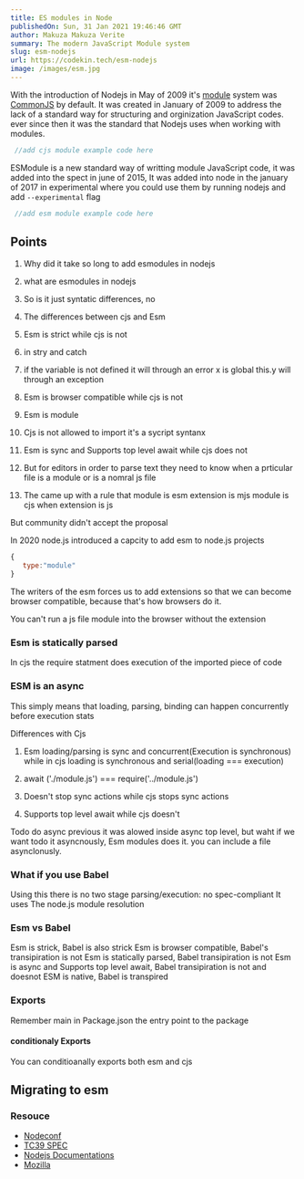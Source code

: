 ```yaml
---
title: ES modules in Node
publishedOn: Sun, 31 Jan 2021 19:46:46 GMT
author: Makuza Makuza Verite
summary: The modern JavaScript Module system
slug: esm-nodejs
url: https://codekin.tech/esm-nodejs
image: /images/esm.jpg
---
```


<!-- ## esmodules in Nodejs -->


With the introduction of Nodejs in May of 2009 it's [module](https://www.computerhope.com/jargon/m/module.htm) system was  [CommonJS](https://en.wikipedia.org/wiki/CommonJS) by default. It was created in January of 2009 to address the lack of a standard way for  structuring and orginization JavaScript codes. ever since then it was the  standard that Nodejs uses when working with modules.


```js
 //add cjs module example code here
```


ESModule is a new standard way of writting module JavaScript code, it was added into the spect in june of 2015, It was added into node in the january of 2017 in experimental where you  could use them by running nodejs and add `--experimental` flag




```js
 //add esm module example code here
```


## Points

   1. Why did it take so long to add esmodules in nodejs


   2. what are esmodules in nodejs


   4. So is it just syntatic differences, no


   5. The differences between cjs and Esm


   4. Esm is strict while cjs is not

   5. in stry and catch

   6. if the variable is not defined it will through an error x is global this.y will through an exception

   7. Esm is browser compatible while cjs is not

   8. Esm is module

   9. Cjs is not allowed to import it's a sycript syntanx

   10. Esm is sync and Supports top level await while cjs does not


   11. But for editors in order to parse text they need to know when a prticular file is a module or is a nomral js file

   13. The came up with a rule that module is esm extension is mjs
                              module is cjs when extension is js

   But community didn't accept the proposal

   In 2020 node.js introduced a capcity to add esm to node.js projects

   ```js
   {
      type:"module"
   }
   ```

   The writers of the esm forces us to add extensions so that we can become browser compatible, because that's how
   browsers do it.

   You can't run a js file module into the browser without the extension



  ### Esm is statically parsed

  In cjs the require statment does execution of the imported piece of code


  ### ESM is an async

  This simply means that loading, parsing, binding can happen concurrently before execution stats


  Differences with Cjs

  1. Esm  loading/parsing is sync and concurrent(Execution is synchronous)  while in cjs loading is synchronous and serial(loading === execution)

  2. await ('./module.js') === require('../module.js')
  3. Doesn't stop  sync actions while cjs stops sync actions
  4. Supports top level await while cjs doesn't


  Todo do async previous it was alowed inside async top level, but waht if we want todo it asyncnously, Esm modules does it. you can include a file asynclonusly.


  ### What if you use Babel

  Using this there is no two stage parsing/execution: no spec-compliant
  It uses The node.js module resolution


  ### Esm vs Babel

  Esm is strick, Babel is also strick
  Esm is browser compatible, Babel's transipiration is not
  Esm is statically parsed, Babel transipiration is not
  Esm is async and Supports top level await, Babel transipiration is not and doesnot
  ESM is native, Babel is transpired



  ### Exports

  Remember main in Package.json the entry point to the package

  #### conditionaly Exports

  You can conditioanally exports both esm and cjs


  ## Migrating to esm


### Resouce
- [Nodeconf](https://www.youtube.com/watch?v=mMEKrHmZLpQ)
- [TC39 SPEC](https://tc39.es/ecma262/#sec-modules)
- [Nodejs Documentations](https://nodejs.org/api/esm.html#esm_modules_ecmascript_modules)
- [Mozilla](https://hacks.mozilla.org/2018/03/es-modules-a-cartoon-deep-dive/)

